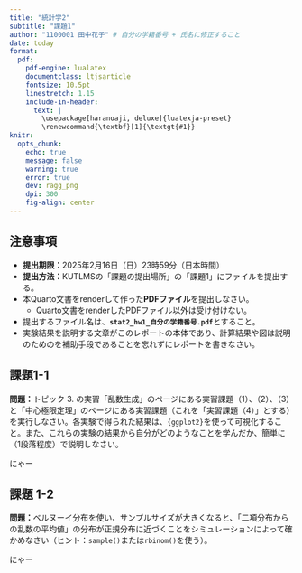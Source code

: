 ```yaml
---
title: "統計学2"
subtitle: "課題1"
author: "1100001 田中花子" # 自分の学籍番号 + 氏名に修正すること
date: today
format:
  pdf:
    pdf-engine: lualatex
    documentclass: ltjsarticle
    fontsize: 10.5pt
    linestretch: 1.15
    include-in-header:
      text: |
        \usepackage[haranoaji, deluxe]{luatexja-preset}
        \renewcommand{\textbf}[1]{\textgt{#1}}
knitr: 
  opts_chunk: 
    echo: true
    message: false
    warning: true
    error: true
    dev: ragg_png
    dpi: 300
    fig-align: center
---
```


## 注意事項

- **提出期限：**2025年2月16日（日）23時59分（日本時間）
- **提出方法：**KUTLMSの「課題の提出場所」の「課題1」にファイルを提出する。
- 本Quarto文書をrenderして作った**PDFファイル**を提出しなさい。
  - Quarto文書をrenderしたPDFファイル以外は受け付けない。
- 提出するファイル名は、**`stat2_hw1_自分の学籍番号.pdf`**とすること。
- 実験結果を説明する文章がこのレポートの本体であり、計算結果や図は説明のためのを補助手段であることを忘れずにレポートを書きなさい。

\clearpage

## 課題1-1

**問題：**トピック 3. の実習「乱数生成」のページにある実習課題（1）、（2）、（3）と「中心極限定理」のページにある実習課題（これを「実習課題（4）」とする）を実行しなさい。各実験で得られた結果は、`{ggplot2}`を使って可視化すること。また、これらの実験の結果から自分がどのようなことを学んだか、簡単に（1段落程度）で説明しなさい。

<!-- この行の下から課題1-1のコードおよび文章を入れる。 -->

にゃー

<!-- この行の上まで課題1-1のコードおよび文章を入れる。 -->

\clearpage

## 課題 1-2

**問題：**ベルヌーイ分布を使い、サンプルサイズが大きくなると、「二項分布からの乱数の平均値」の分布が正規分布に近づくことをシミュレーションによって確かめなさい（ヒント：`sample()`または`rbinom()`を使う）。

<!-- この行の下から課題1-2のコードおよび文章を入れる。 -->

にゃー

<!-- この行の上まで課題1-2のコードおよび文章を入れる。 -->
